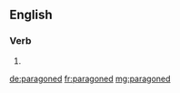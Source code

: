 ==English==

===Verb===
{{head|en|verb form}}

# {{en-past of|paragon}}

[[de:paragoned]]
[[fr:paragoned]]
[[mg:paragoned]]